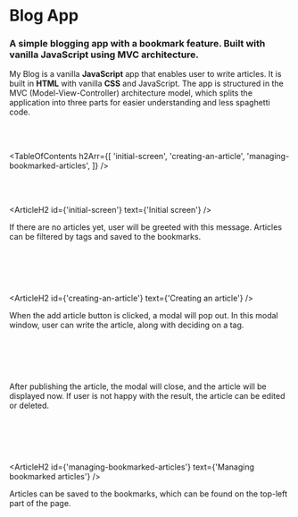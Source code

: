 


# Blog App

### A simple blogging app with a bookmark feature. Built with vanilla JavaScript using MVC architecture.

<HeroImage image={BlogImg} title="Blog App" />

My Blog is a vanilla **JavaScript** app that enables user to write articles. It is built in **HTML** with vanilla **CSS** and JavaScript. The app is structured in the MVC (Model-View-Controller) architecture model, which splits the application into three parts for easier understanding and less spaghetti code.

<br />
<br />

<TableOfContents
   h2Arr={[
      'initial-screen',
      'creating-an-article',
      'managing-bookmarked-articles',
   ]}
/>

<br />
<br />

<ArticleH2 id={'initial-screen'} text={'Initial screen'} />

If there are no articles yet, user will be greeted with this message. Articles can be filtered by tags and saved to the bookmarks.

<br />

<ArticleImage
   image={BlogImg1}
   alt="Initial screen"
   isResponsive={true}
   imageMobile={BlogMobileImg1}
/>

<br />
<br />

<ArticleH2 id={'creating-an-article'} text={'Creating an article'} />

When the add article button is clicked, a modal will pop out. In this modal window, user can write the article, along with deciding on a tag.

<br />

<ArticleImage
   image={BlogImg2}
   alt="Article creator"
   isResponsive={true}
   imageMobile={BlogMobileImg2}
/>

<br />
<br />

After publishing the article, the modal will close, and the article will be displayed now. If user is not happy with the result, the article can be edited or deleted.

<br />

<ArticleImage
   image={BlogImg3}
   alt="Initial screen with newly published article"
   isResponsive={true}
   imageMobile={BlogMobileImg3}
/>

<br />
<br />

<ArticleH2
   id={'managing-bookmarked-articles'}
   text={'Managing bookmarked articles'}
/>

Articles can be saved to the bookmarks, which can be found on the top-left part of the page.

<br />

<ArticleImage
   image={BlogImg4}
   alt="Managing bookmarks"
   isResponsive={true}
   imageMobile={BlogMobileImg4}
/>

<br />
